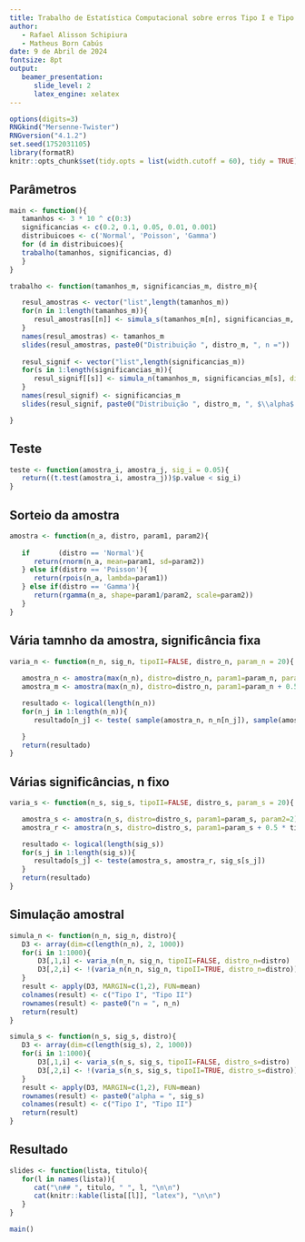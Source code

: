 ```yaml
---
title: Trabalho de Estatística Computacional sobre erros Tipo I e Tipo II    
author:    
   - Rafael Alisson Schipiura    
   - Matheus Born Cabús 
date: 9 de Abril de 2024    
fontsize: 8pt    
output:    
   beamer_presentation:    
      slide_level: 2    
      latex_engine: xelatex
---
```


```r
options(digits=3)
RNGkind("Mersenne-Twister")
RNGversion("4.1.2")
set.seed(1752031105)
library(formatR)
knitr::opts_chunk$set(tidy.opts = list(width.cutoff = 60), tidy = TRUE)
```

## Parâmetros 

```r
main <- function(){
   tamanhos <- 3 * 10 ^ c(0:3)
   significancias <- c(0.2, 0.1, 0.05, 0.01, 0.001)
   distribuicoes <- c('Normal', 'Poisson', 'Gamma')
   for (d in distribuicoes){
   trabalho(tamanhos, significancias, d)
   }
}

trabalho <- function(tamanhos_m, significancias_m, distro_m){

   resul_amostras <- vector("list",length(tamanhos_m))
   for(n in 1:length(tamanhos_m)){
      resul_amostras[[n]] <- simula_s(tamanhos_m[n], significancias_m, distro=distro_m)
   }
   names(resul_amostras) <- tamanhos_m
   slides(resul_amostras, paste0("Distribuição ", distro_m, ", n ="))
   
   resul_signif <- vector("list",length(significancias_m))
   for(s in 1:length(significancias_m)){
      resul_signif[[s]] <- simula_n(tamanhos_m, significancias_m[s], distro=distro_m)
   }
   names(resul_signif) <- significancias_m
   slides(resul_signif, paste0("Distribuição ", distro_m, ", $\\alpha$ ="))

}

```

## Teste 

```r
teste <- function(amostra_i, amostra_j, sig_i = 0.05){
   return((t.test(amostra_i, amostra_j))$p.value < sig_i)
}

```

## Sorteio da amostra 

```r

amostra <- function(n_a, distro, param1, param2){
   
   if       (distro == 'Normal'){
      return(rnorm(n_a, mean=param1, sd=param2))
   } else if(distro == 'Poisson'){
      return(rpois(n_a, lambda=param1))
   } else if(distro == 'Gamma'){
      return(rgamma(n_a, shape=param1/param2, scale=param2))
   }
}

```

## Vária tamnho da amostra, significância fixa

```r

varia_n <- function(n_n, sig_n, tipoII=FALSE, distro_n, param_n = 20){
   
   amostra_n <- amostra(max(n_n), distro=distro_n, param1=param_n, param2=2)
   amostra_m <- amostra(max(n_n), distro=distro_n, param1=param_n + 0.5 * tipoII, param2=3)

   resultado <- logical(length(n_n)) 
   for(n_j in 1:length(n_n)){
      resultado[n_j] <- teste( sample(amostra_n, n_n[n_j]), sample(amostra_m, n_n[n_j]), sig_n)

   }
   return(resultado)
}

```

## Várias significâncias, n fixo

```r

varia_s <- function(n_s, sig_s, tipoII=FALSE, distro_s, param_s = 20){

   amostra_s <- amostra(n_s, distro=distro_s, param1=param_s, param2=2)
   amostra_r <- amostra(n_s, distro=distro_s, param1=param_s + 0.5 * tipoII, param2=3)

   resultado <- logical(length(sig_s)) 
   for(s_j in 1:length(sig_s)){
      resultado[s_j] <- teste(amostra_s, amostra_r, sig_s[s_j])
   }
   return(resultado)
}

```

## Simulação amostral

```r
simula_n <- function(n_n, sig_n, distro){
   D3 <- array(dim=c(length(n_n), 2, 1000))
   for(i in 1:1000){
	   D3[,1,i] <- varia_n(n_n, sig_n, tipoII=FALSE, distro_n=distro)
	   D3[,2,i] <- !(varia_n(n_n, sig_n, tipoII=TRUE, distro_n=distro))
   }
   result <- apply(D3, MARGIN=c(1,2), FUN=mean)
   colnames(result) <- c("Tipo I", "Tipo II")
   rownames(result) <- paste0("n = ", n_n)
   return(result)
}

simula_s <- function(n_s, sig_s, distro){
   D3 <- array(dim=c(length(sig_s), 2, 1000))
   for(i in 1:1000){
	   D3[,1,i] <- varia_s(n_s, sig_s, tipoII=FALSE, distro_s=distro)
	   D3[,2,i] <- !(varia_s(n_s, sig_s, tipoII=TRUE, distro_s=distro))
   }
   result <- apply(D3, MARGIN=c(1,2), FUN=mean)
   rownames(result) <- paste0("alpha = ", sig_s)
   colnames(result) <- c("Tipo I", "Tipo II")
   return(result)
}
```

## Resultado 

```r
slides <- function(lista, titulo){
   for(l in names(lista)){
      cat("\n## ", titulo, " ", l, "\n\n")
      cat(knitr::kable(lista[[l]], "latex"), "\n\n")
   }
}

main()
```
